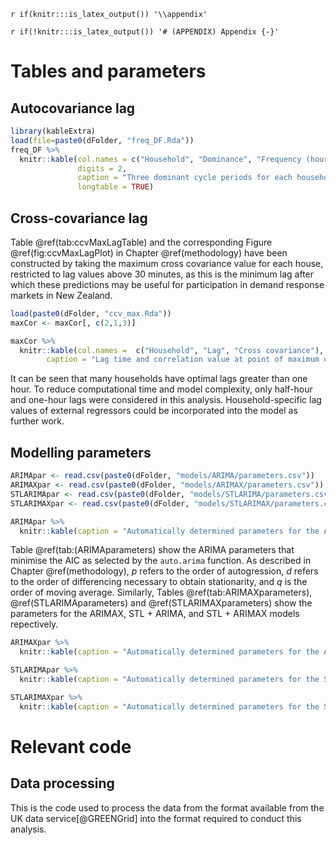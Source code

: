 `r if(knitr:::is_latex_output()) '\\appendix'`

`r if(!knitr:::is_latex_output()) '# (APPENDIX) Appendix {-}'` 

<!--
If you feel it necessary to include an appendix, it goes here.
-->


# Tables and parameters {#tables}


## Autocovariance lag


```r
library(kableExtra)
load(file=paste0(dFolder, "freq_DF.Rda"))
freq_DF %>%
  knitr::kable(col.names = c("Household", "Dominance", "Frequency (hours)"),
               digits = 2,
               caption = "Three dominant cycle periods for each household, as determined using frequency analysis",
               longtable = TRUE)
```


## Cross-covariance lag

Table \@ref(tab:ccvMaxLagTable) and the corresponding Figure \@ref(fig:ccvMaxLagPlot) in Chapter \@ref(methodology) have been constructed by taking the maximum cross covariance value for each house, restricted to lag values above 30 minutes, as this is the minimum lag after which these predictions may be useful for participation in demand response markets in New Zealand.

```r
load(paste0(dFolder, "ccv_max.Rda"))
maxCor <- maxCor[, c(2,1,3)]
```

```r
maxCor %>%
  knitr::kable(col.names =  c("Household", "Lag", "Cross covariance"),
        caption = "Lag time and correlation value at point of maximum crosscovariance")
```

It can be seen that many households have optimal lags greater than one hour. To reduce computational time and model complexity, only half-hour and one-hour lags were considered in this analysis. Household-specific lag values of external regressors could be incorporated into the model as further work.


## Modelling parameters

```R
ARIMApar <- read.csv(paste0(dFolder, "models/ARIMA/parameters.csv"))
ARIMAXpar <- read.csv(paste0(dFolder, "models/ARIMAX/parameters.csv"))
STLARIMApar <- read.csv(paste0(dFolder, "models/STLARIMA/parameters.csv"))
STLARIMAXpar <- read.csv(paste0(dFolder, "models/STLARIMAX/parameters.csv"))
```

```r
ARIMApar %>%
  knitr::kable(caption = "Automatically determined parameters for the ARIMA models")
```
Table \@ref(tab:(ARIMAparameters) show the ARIMA parameters that minimise the AIC as selected by the `auto.arima` function.
As described in Chapter \@ref(methodology), $p$ refers to the order of autogression, $d$ refers to the order of differencing necessary to obtain stationarity, and $q$ is the order of moving average.
Similarly, Tables \@ref(tab:ARIMAXparameters), \@ref(STLARIMAparameters) and \@ref(STLARIMAXparameters) show the parameters for the ARIMAX, STL + ARIMA, and STL + ARIMAX models repectively.

```r
ARIMAXpar %>%
  knitr::kable(caption = "Automatically determined parameters for the ARIMAX models")
```

```r
STLARIMApar %>%
  knitr::kable(caption = "Automatically determined parameters for the STL + ARIMA models")
```

```r
STLARIMAXpar %>%
  knitr::kable(caption = "Automatically determined parameters for the STL + ARIMAX models")
```


# Relevant code {#code}

## Data processing

This is the code used to process the data from the format available from the UK data service[@GREENGrid] into the format required to conduct this analysis.

